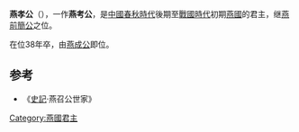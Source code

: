 {{Emperorcn box
|圖像=
|圖說=
|名稱=燕孝公
|名=
|諡號=
|政權=[[燕國|燕國]]
|出生日期=？
|逝世日期=前455年
|在位=前492年—前455年
|父=
}}
'''燕孝公'''（{{bd|？||前455年|catIdx=J}}），一作'''燕考公'''，是[[中國|中國]][[春秋時代|春秋時代]]後期至[[戰國時代|戰國時代]]初期[[燕國|燕國]]的君主，继[[燕前簡公|燕前簡公]]之位。

在位38年卒，由[[燕成公|燕成公]]即位。

==参考==
*《[[史記|史記]]·燕召公世家》

{{中国皇帝|[[燕前簡公|燕前簡公]]|[[燕成公|燕成公]]|[[燕國君主|燕國君主]]|前492年—前455年}}
{{燕國君主}}
{{中国君主小作品}}

[[Category:燕國君主|Category:燕國君主]]